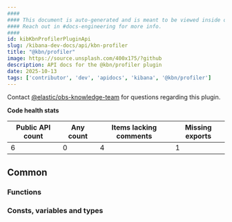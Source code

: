 ```yaml
---
####
#### This document is auto-generated and is meant to be viewed inside our experimental, new docs system.
#### Reach out in #docs-engineering for more info.
####
id: kibKbnProfilerPluginApi
slug: /kibana-dev-docs/api/kbn-profiler
title: "@kbn/profiler"
image: https://source.unsplash.com/400x175/?github
description: API docs for the @kbn/profiler plugin
date: 2025-10-13
tags: ['contributor', 'dev', 'apidocs', 'kibana', '@kbn/profiler']
---
```




Contact [@elastic/obs-knowledge-team](https://github.com/orgs/elastic/teams/obs-knowledge-team) for questions regarding this plugin.

**Code health stats**

| Public API count  | Any count | Items lacking comments | Missing exports |
|-------------------|-----------|------------------------|-----------------|
| 6 | 0 | 4 | 1 |

## Common

### Functions
<DocDefinitionList data={kbnProfilerObj.common.functions}/>

### Consts, variables and types
<DocDefinitionList data={kbnProfilerObj.common.misc}/>

